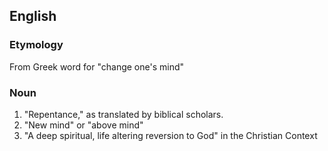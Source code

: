 ==English==

===Etymology===
From Greek word for "change one's mind"

===Noun===
#"Repentance," as translated by biblical scholars.
#"New mind" or "above mind"
#"A deep spiritual, life altering reversion to God" in the Christian Context